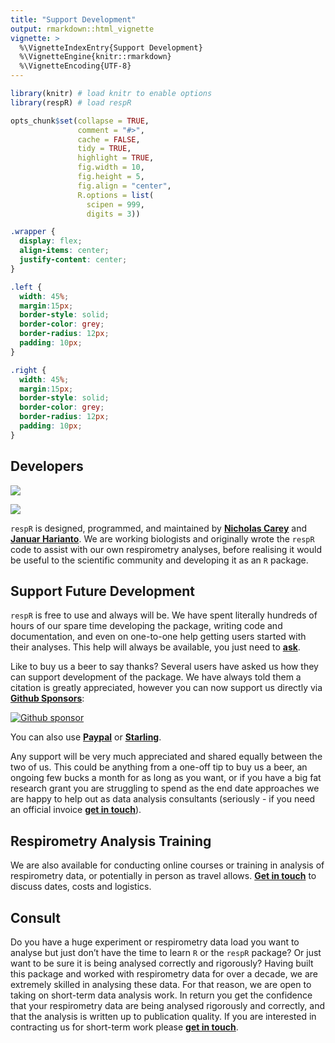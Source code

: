 ```yaml
---
title: "Support Development"
output: rmarkdown::html_vignette
vignette: >
  %\VignetteIndexEntry{Support Development}
  %\VignetteEngine{knitr::rmarkdown}
  %\VignetteEncoding{UTF-8}
---
```


```r
library(knitr) # load knitr to enable options
library(respR) # load respR

opts_chunk$set(collapse = TRUE, 
               comment = "#>", 
               cache = FALSE, 
               tidy = TRUE, 
               highlight = TRUE, 
               fig.width = 10, 
               fig.height = 5,
               fig.align = "center",
               R.options = list(
                 scipen = 999, 
                 digits = 3))
```

<!-- avoid border around images -->
<style>
    img {
        border: 10;
    }
</style>

```css
.wrapper {
  display: flex;
  align-items: center;
  justify-content: center;
}

.left {
  width: 45%;
  margin:15px; 
  border-style: solid;
  border-color: grey;
  border-radius: 12px;
  padding: 10px; 
}

.right {
  width: 45%;
  margin:15px; 
  border-style: solid;
  border-color: grey;
  border-radius: 12px;
  padding: 10px; 
}
```

## Developers

<div class="wrapper">
<div class="left">
![](https://metrics.lecoq.io/nicholascarey?template=classic&base.community=0&isocalendar=1&introduction=1&base=header%2C%20activity%2C%20community%2C%20repositories%2C%20metadata&base.indepth=false&base.hireable=false&base.skip=false&isocalendar=false&isocalendar.duration=half-year&introduction=false&introduction.title=true&config.timezone=Europe%2FLondon)
</div>
<div class="right">
![](https://metrics.lecoq.io/januarharianto?template=classic&base.community=0&isocalendar=1&introduction=1&base=header%2C%20activity%2C%20community%2C%20repositories%2C%20metadata&base.indepth=false&base.hireable=false&base.skip=false&isocalendar=false&isocalendar.duration=half-year&introduction=false&introduction.title=true&config.timezone=Europe%2FLondon)
</div>
</div>


`respR` is designed, programmed, and maintained by [**Nicholas Carey**](https://github.com/nicholascarey) and [**Januar Harianto**](https://github.com/januarharianto). We are working biologists and originally wrote the `respR` code to assist with our own respirometry analyses, before realising it would be useful to the scientific community and developing it as an `R` package. 

## Support Future Development

`respR` is free to use and always will be. We have spent literally hundreds of hours of our spare time developing the package, writing code and documentation, and even on one-to-one help getting users started with their analyses. This help will always be available, you just need to [**ask**](https://januarharianto.github.io/respR/articles/contact.html). 

Like to buy us a beer to say thanks? Several users have asked us how they can support development of the package. We have always told them a citation is greatly appreciated, however you can now support us directly via [**Github Sponsors**](https://github.com/sponsors/nicholascarey):

[![Github sponsor](https://img.shields.io/static/v1?label=Sponsor&message=%E2%9D%A4&logo=GitHub&style=social)](https://github.com/sponsors/nicholascarey)

You can also use [**Paypal**](https://www.paypal.me/njcarey) or [**Starling**](https://settleup.starlingbank.com/nicholascarey). 

Any support will be very much appreciated and shared equally between the two of us. This could be anything from a one-off tip to buy us a beer, an ongoing few bucks a month for as long as you want, or if you have a big fat research grant you are struggling to spend as the end date approaches we are happy to help out as data analysis consultants (seriously - if you need an official invoice [**get in touch**](mailto:nicholascarey@gmail.com)).

## Respirometry Analysis Training 

We are also available for conducting online courses or training in analysis of respirometry data, or potentially in person as travel allows. [**Get in touch**](mailto:nicholascarey@gmail.com) to discuss dates, costs and logistics. 

## Consult

Do you have a huge experiment or respirometry data load you want to analyse but just don't have the time to learn `R` or the `respR` package? Or just want to be sure it is being analysed correctly and rigorously? Having built this package and worked with respirometry data for over a decade, we are extremely skilled in analysing these data. For that reason, we are open to taking on short-term data analysis work. In return you get the confidence that your respirometry data are being analysed rigorously and correctly, and that the analysis is written up to publication quality. If you are interested in contracting us for short-term work please [**get in touch**](mailto:nicholascarey@gmail.com).


